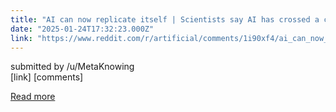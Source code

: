 ```yaml
---
title: "AI can now replicate itself | Scientists say AI has crossed a critical 'red line' after demonstrating how two popular large language models could clone themselves."
date: "2025-01-24T17:32:23.000Z"
link: "https://www.reddit.com/r/artificial/comments/1i90xf4/ai_can_now_replicate_itself_scientists_say_ai_has/"
---
```


submitted by    /u/MetaKnowing  
 [link]   [comments]

[Read more](https://www.reddit.com/r/artificial/comments/1i90xf4/ai_can_now_replicate_itself_scientists_say_ai_has/)
